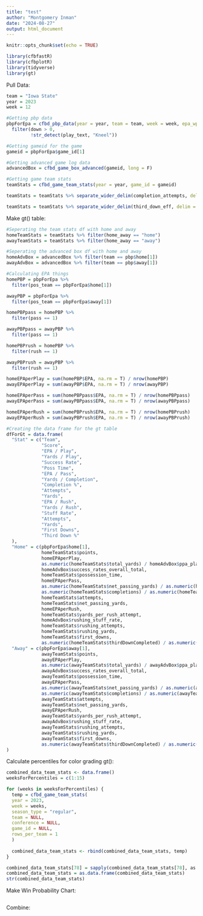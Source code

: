 ```yaml
---
title: "test"
author: "Montgomery Inman"
date: "2024-08-27"
output: html_document
---
```


```r
knitr::opts_chunk$set(echo = TRUE)
```

```r
library(cfbfastR)
library(cfbplotR)
library(tidyverse)
library(gt)
```

Pull Data:

```r
team = "Iowa State"
year = 2023
week = 12

#Getting pbp data
pbpForEpa = cfbd_pbp_data(year = year, team = team, week = week, epa_wpa = T) %>%
  filter(down > 0,
         !str_detect(play_text, "Kneel"))

#Getting gameid for the game
gameid = pbpForEpa$game_id[1]

#Getting advanced game log data
advancedBox = cfbd_game_box_advanced(gameid, long = F) 

#Getting game team stats
teamStats = cfbd_game_team_stats(year = year, game_id = gameid)

teamStats = teamStats %>% separate_wider_delim(completion_attempts, delim = "-", names = c("completions", "attempts"))

teamStats = teamStats %>% separate_wider_delim(third_down_eff, delim = "-", names = c("thirdDownCompleted", "thirdDownAttempts"))


```

Make gt() table:

```r
#Seperating the team stats df with home and away
homeTeamStats = teamStats %>% filter(home_away == "home")
awayTeamStats = teamStats %>% filter(home_away == "away")

#Seperating the advanced box df with home and away
homeAdvBox = advancedBox %>% filter(team == pbp$home[1])
awayAdvBox = advancedBox %>% filter(team == pbp$away[1])

#Calculating EPA things
homePBP = pbpForEpa %>%
  filter(pos_team == pbpForEpa$home[1])

awayPBP = pbpForEpa %>%
  filter(pos_team == pbpForEpa$away[1])

homePBPpass = homePBP %>%
  filter(pass == 1)

awayPBPpass = awayPBP %>%
  filter(pass == 1)

homePBPrush = homePBP %>%
  filter(rush == 1)

awayPBPrush = awayPBP %>%
  filter(rush == 1)

homeEPAperPlay = sum(homePBP$EPA, na.rm = T) / nrow(homePBP)
awayEPAperPlay = sum(awayPBP$EPA, na.rm = T) / nrow(awayPBP)

homeEPAperPass = sum(homePBPpass$EPA, na.rm = T) / nrow(homePBPpass)
awayEPAperPass = sum(awayPBPpass$EPA, na.rm = T) / nrow(awayPBPpass)

homeEPAperRush = sum(homePBPrush$EPA, na.rm = T) / nrow(homePBPrush)
awayEPAperRush = sum(awayPBPrush$EPA, na.rm = T) / nrow(awayPBPrush)

#Creating the data frame for the gt table
dfForGt = data.frame(
  "Stat" = c("Team", 
             "Score",
             "EPA / Play",
             "Yards / Play",
             "Success Rate",
             "Poss Time",
             "EPA / Pass",
             "Yards / Completion",
             "Completion %",
             "Attempts",
             "Yards",
             "EPA / Rush",
             "Yards / Rush",
             "Stuff Rate",
             "Attempts",
             "Yards",
             "First Downs",
             "Third Down %"
  ),
  "Home" = c(pbpForEpa$home[1], 
             homeTeamStats$points,
             homeEPAperPlay,
             as.numeric(homeTeamStats$total_yards) / homeAdvBox$ppa_plays, 
             homeAdvBox$success_rates_overall_total,
             homeTeamStats$possession_time,
             homeEPAperPass,
             as.numeric(homeTeamStats$net_passing_yards) / as.numeric(homeTeamStats$completions),
             as.numeric(homeTeamStats$completions) / as.numeric(homeTeamStats$attempts),
             homeTeamStats$attempts,
             homeTeamStats$net_passing_yards,
             homeEPAperRush,
             homeTeamStats$yards_per_rush_attempt,
             homeAdvBox$rushing_stuff_rate,
             homeTeamStats$rushing_attempts,
             homeTeamStats$rushing_yards,
             homeTeamStats$first_downs,
             as.numeric(homeTeamStats$thirdDownCompleted) / as.numeric(homeTeamStats$thirdDownAttempts)),
  "Away" = c(pbpForEpa$away[1],
             awayTeamStats$points,
             awayEPAperPlay,
             as.numeric(awayTeamStats$total_yards) / awayAdvBox$ppa_plays,
             awayAdvBox$success_rates_overall_total,
             awayTeamStats$possession_time,
             awayEPAperPass,
             as.numeric(awayTeamStats$net_passing_yards) / as.numeric(awayTeamStats$completions),
             as.numeric(awayTeamStats$completions) / as.numeric(awayTeamStats$attempts),
             awayTeamStats$attempts,
             awayTeamStats$net_passing_yards,
             awayEPAperRush,
             awayTeamStats$yards_per_rush_attempt,
             awayAdvBox$rushing_stuff_rate,
             awayTeamStats$rushing_attempts,
             awayTeamStats$rushing_yards,
             awayTeamStats$first_downs,
             as.numeric(awayTeamStats$thirdDownCompleted) / as.numeric(awayTeamStats$thirdDownAttempts))
)

```

Calculate percentiles for color grading gt():
```r
combined_data_team_stats <- data.frame()
weeksForPercentiles = c(1:15)

for (weeks in weeksForPercentiles) {
  temp = cfbd_game_team_stats(
  year = 2023,
  week = weeks,
  season_type = "regular",
  team = NULL,
  conference = NULL,
  game_id = NULL,
  rows_per_team = 1
  )
  
  combined_data_team_stats <- rbind(combined_data_team_stats, temp)
}

combined_data_team_stats[78] = sapply(combined_data_team_stats[78], as.numeric)
combined_data_team_stats = as.data.frame(combined_data_team_stats)
str(combined_data_team_stats)
```


Make Win Probability Chart:

```r

```


Combine:

```r

```










